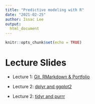 ```yaml
---
title: "Predictive modeling with R"
date: "2021-02-25"
author: Issac Lee
output: 
  html_document
---
```


```r
knitr::opts_chunk$set(echo = TRUE)
```


# Lecture Slides

- Lecture 1: [Git, RMarkdown & Portfolio](lecture/lec1.html)

- Lecture 2: [dplyr and ggplot2](https://issactoast.github.io/predictivemodeling-with-r/lecture/lec2.html)

- Lecture 2: [tidyr and purrr](https://issactoast.github.io/predictivemodeling-with-r/lecture/lec3.html)